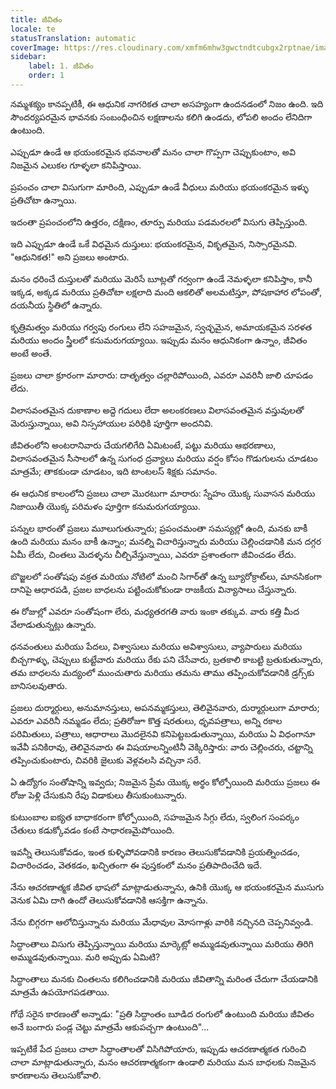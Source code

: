```yaml
---
title: జీవితం
locale: te
statusTranslation: automatic
coverImage: https://res.cloudinary.com/xmfm6mhw3gwctndtcubgx2rptnae/image/upload/v1741354419/small_cover_la_gran_rebelion_28716e29d2.webp
sidebar:
    label: 1. జీవితం
    order: 1
---
```

నమ్మశక్యం కానప్పటికీ, ఈ ఆధునిక నాగరికత చాలా అసహ్యంగా ఉందనడంలో నిజం ఉంది. ఇది సౌందర్యపరమైన భావనకు సంబంధించిన లక్షణాలను కలిగి ఉండదు, లోపలి అందం లేనిదిగా ఉంటుంది.

ఎప్పుడూ ఉండే ఆ భయంకరమైన భవనాలతో మనం చాలా గొప్పగా చెప్పుకుంటాం, అవి నిజమైన ఎలుకల గూళ్ళలా కనిపిస్తాయి.

ప్రపంచం చాలా విసుగుగా మారింది, ఎప్పుడూ ఉండే వీధులు మరియు భయంకరమైన ఇళ్ళు ప్రతిచోటా ఉన్నాయి.

ఇదంతా ప్రపంచంలోని ఉత్తరం, దక్షిణం, తూర్పు మరియు పడమరలలో విసుగు తెప్పిస్తుంది.

ఇది ఎప్పుడూ ఉండే ఒకే విధమైన దుస్తులు: భయంకరమైన, వికృతమైన, నిస్సారమైనవి. "ఆధునికత!" అని ప్రజలు అంటారు.

మనం ధరించే దుస్తులతో మరియు మెరిసే బూట్లతో గర్వంగా ఉండే నెమళ్ళలా కనిపిస్తాం, కానీ ఇక్కడ, అక్కడ మరియు ప్రతిచోటా లక్షలాది మంది ఆకలితో అలమటిస్తూ, పోషకాహార లోపంతో, దయనీయ స్థితిలో ఉన్నారు.

కృత్రిమత్వం మరియు గర్వపు రంగులు లేని సహజమైన, స్వచ్ఛమైన, అమాయకమైన సరళత మరియు అందం స్త్రీలలో కనుమరుగయ్యాయి. ఇప్పుడు మనం ఆధునికంగా ఉన్నాం, జీవితం అంటే అంతే.

ప్రజలు చాలా క్రూరంగా మారారు: దాతృత్వం చల్లారిపోయింది, ఎవరూ ఎవరినీ జాలి చూపడం లేదు.

విలాసవంతమైన దుకాణాల అద్దె గదులు లేదా అలంకరణలు విలాసవంతమైన వస్తువులతో మెరుస్తున్నాయి, అవి నిస్సహాయుల పరిధికి పూర్తిగా అందనివి.

జీవితంలోని అంటరానివారు చేయగలిగేది ఏమిటంటే, పట్టు మరియు ఆభరణాలు, విలాసవంతమైన సీసాలలో ఉన్న సుగంధ ద్రవ్యాలు మరియు వర్షం కోసం గొడుగులను చూడటం మాత్రమే; తాకకుండా చూడటం, ఇది టాంటలస్ శిక్షకు సమానం.

ఈ ఆధునిక కాలంలోని ప్రజలు చాలా మొరటుగా మారారు: స్నేహం యొక్క సువాసన మరియు నిజాయితీ యొక్క పరిమళం పూర్తిగా కనుమరుగయ్యాయి.

పన్నుల భారంతో ప్రజలు మూలుగుతున్నారు; ప్రపంచమంతా సమస్యల్లో ఉంది, మనకు బాకీ ఉంది మరియు మనం బాకీ ఉన్నాం; మనల్ని విచారిస్తున్నారు మరియు చెల్లించడానికి మన దగ్గర ఏమీ లేదు, చింతలు మెదళ్ళను చీల్చివేస్తున్నాయి, ఎవరూ ప్రశాంతంగా జీవించడం లేదు.

బొజ్జలలో సంతోషపు వక్రత మరియు నోటిలో మంచి సిగార్‌తో ఉన్న బ్యూరోక్రాట్‌లు, మానసికంగా దానిపై ఆధారపడి, ప్రజల బాధలను పట్టించుకోకుండా రాజకీయ విన్యాసాలు చేస్తున్నారు.

ఈ రోజుల్లో ఎవరూ సంతోషంగా లేరు, మధ్యతరగతి వారు ఇంకా తక్కువ. వారు కత్తి మీద వేలాడుతున్నట్లు ఉన్నారు.

ధనవంతులు మరియు పేదలు, విశ్వాసులు మరియు అవిశ్వాసులు, వ్యాపారులు మరియు బిచ్చగాళ్ళు, చెప్పులు కుట్టేవారు మరియు రేకు పని చేసేవారు, బ్రతకాలి కాబట్టి బ్రతుకుతున్నారు, తమ బాధలను మద్యంలో ముంచుతారు మరియు తమను తాము తప్పించుకోవడానికి డ్రగ్స్‌కు బానిసలవుతారు.

ప్రజలు దుర్మార్గులు, అనుమానస్తులు, అపనమ్మకస్తులు, తెలివైనవారు, దుర్మార్గులుగా మారారు; ఎవరూ ఎవరినీ నమ్మడం లేదు; ప్రతిరోజూ కొత్త షరతులు, ధృవపత్రాలు, అన్ని రకాల పరిమితులు, పత్రాలు, ఆధారాలు మొదలైనవి కనిపెట్టబడుతున్నాయి, మరియు ఏ విధంగానూ ఇవేవీ పనికిరావు, తెలివైనవారు ఈ విషయాలన్నింటినీ వెక్కిరిస్తారు: వారు చెల్లించరు, చట్టాన్ని తప్పించుకుంటారు, చివరికి జైలుకు వెళ్లవలసి వచ్చినా సరే.

ఏ ఉద్యోగం సంతోషాన్ని ఇవ్వదు; నిజమైన ప్రేమ యొక్క అర్థం కోల్పోయింది మరియు ప్రజలు ఈ రోజు పెళ్లి చేసుకుని రేపు విడాకులు తీసుకుంటున్నారు.

కుటుంబాల ఐక్యత బాధాకరంగా కోల్పోయింది, సహజమైన సిగ్గు లేదు, స్వలింగ సంపర్కం చేతులు కడుక్కోవడం కంటే సాధారణమైపోయింది.

ఇవన్నీ తెలుసుకోవడం, ఇంత కుళ్ళిపోవడానికి కారణం తెలుసుకోవడానికి ప్రయత్నించడం, విచారించడం, వెతకడం, ఖచ్చితంగా ఈ పుస్తకంలో మనం ప్రతిపాదించేది ఇదే.

నేను ఆచరణాత్మక జీవిత భాషలో మాట్లాడుతున్నాను, ఉనికి యొక్క ఆ భయంకరమైన ముసుగు వెనుక ఏమి దాగి ఉందో తెలుసుకోవడానికి ఆసక్తిగా ఉన్నాను.

నేను బిగ్గరగా ఆలోచిస్తున్నాను మరియు మేధావుల మోసగాళ్లు వారికి నచ్చినది చెప్పనివ్వండి.

సిద్ధాంతాలు విసుగు తెప్పిస్తున్నాయి మరియు మార్కెట్లో అమ్ముడవుతున్నాయి మరియు తిరిగి అమ్ముడవుతున్నాయి. మరి అప్పుడు ఏమిటి?

సిద్ధాంతాలు మనకు చింతలను కలిగించడానికి మరియు జీవితాన్ని మరింత చేదుగా చేయడానికి మాత్రమే ఉపయోగపడతాయి.

గోథే సరైన కారణంతో అన్నాడు: "ప్రతి సిద్ధాంతం బూడిద రంగులో ఉంటుంది మరియు జీవితం అనే బంగారు పండ్ల చెట్టు మాత్రమే ఆకుపచ్చగా ఉంటుంది"...

ఇప్పటికే పేద ప్రజలు చాలా సిద్ధాంతాలతో విసిగిపోయారు, ఇప్పుడు ఆచరణాత్మకత గురించి చాలా మాట్లాడుతున్నారు, మనం ఆచరణాత్మకంగా ఉండాలి మరియు మన బాధలకు నిజమైన కారణాలను తెలుసుకోవాలి.

